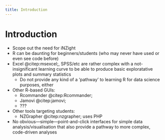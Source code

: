 ```yaml
---
title: Introduction
---
```


# Introduction

* Scope out the need for iNZight
* R can be daunting for beginners/students (who may never have used or even see code before)
* Excel @citep:msexcel;, SPSS/etc are rather complex with a not-insignificant learning curve to be able to produce basic exploratative plots and summary statistics
    * Do not provide any kind of a 'pathway' to learning R for data science purposes, either
* Other R-based GUIs:
    * Rcommander @citep:Rcommander;
    * Jamovi @citep:jamovi;
    * ???
* Other tools targeting students:
    * NZGrapher @citep:nzgrapher; uses PHP
* No obvious---simple---point-and-click interfaces for simple data analysis/visualisation that also provide a pathway to more complex, code-driven analyses
